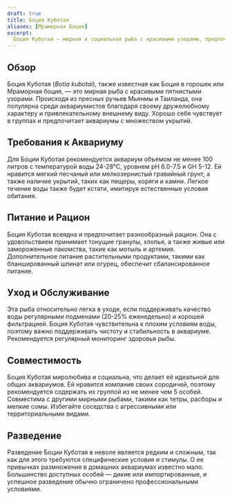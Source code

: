 ```yaml
---
draft: true
title: Боция Куботая
aliases: [Мраморная Боция]
excerpt:
  Боция Куботая — мирная и социальная рыба с красивыми узорами, предпочитает аквариумы с укрытиями и мягким грунтом.
---
```


## Обзор

Боция Куботая (_Botia kubotai_), также известная как Боция в горошек или Мраморная боция, — это мирная рыба с красивыми
пятнистыми узорами. Происходя из пресных ручьев Мьянмы и Таиланда, она популярна среди аквариумистов благодаря своему
дружелюбному характеру и привлекательному внешнему виду. Хорошо себя чувствует в группах и предпочитает аквариумы с
множеством укрытий.

## Требования к Аквариуму

Для Боции Куботая рекомендуется аквариум объемом не менее 100 литров с температурой воды 24-28°C, уровнем pH 6.0-7.5 и
GH 5-12. Ей нравится мягкий песчаный или мелкозернистый гравийный грунт, а также наличие укрытий, таких как пещеры,
коряги и камни. Легкое течение воды также будет кстати, имитируя естественные условия обитания.

## Питание и Рацион

Боция Куботая всеядна и предпочитает разнообразный рацион. Она с удовольствием принимает тонущие гранулы, хлопья, а
также живые или замороженные лакомства, такие как мотыль и артемия. Дополнительное питание растительными продуктами,
такими как бланшированный шпинат или огурец, обеспечит сбалансированное питание.

## Уход и Обслуживание

Эта рыба относительно легка в уходе, если поддерживать качество воды регулярными подменами (20-25% еженедельно) и
хорошей фильтрацией. Боция Куботая чувствительна к плохим условиям воды, поэтому важно поддерживать чистоту и
стабильность в аквариуме. Рекомендуется регулярный мониторинг здоровья рыбы.

## Совместимость

Боция Куботая миролюбива и социальна, что делает её идеальной для общих аквариумов. Ей нравится компания своих
сородичей, поэтому рекомендуется содержать их группой из не менее чем 5 особей. Совместима с другими мирными рыбами,
такими как тетры, расборы и мелкие сомы. Избегайте соседства с агрессивными или территориальными видами.

## Разведение

Разведение Боции Куботая в неволе является редким и сложным, так как для этого требуются специфические условия и
стимулы. О ее привычках размножения в домашних аквариумах известно мало. Большинство доступных особей — дикие или
импортированные, и успешное разведение обычно ограничено профессиональными условиями.
